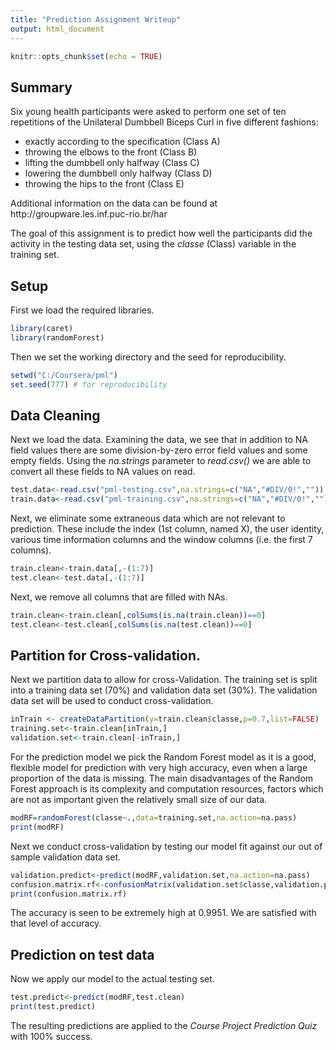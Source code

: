 ```yaml
---
title: "Prediction Assignment Writeup"
output: html_document
---
```


```r
knitr::opts_chunk$set(echo = TRUE)
```

## Summary

Six young health participants were asked to perform one set of ten repetitions of the Unilateral Dumbbell Biceps Curl in five different fashions: 

* exactly according to the specification (Class A) 
* throwing the elbows to the front (Class B)
* lifting the dumbbell only halfway (Class C) 
* lowering the dumbbell only halfway (Class D) 
* throwing the hips to the front (Class E)

Additional information on the data can be found at http://groupware.les.inf.puc-rio.br/har

The goal of this assignment is to predict how well the participants did the activity in the testing data set, using the *classe* (Class) variable in the training set. 

## Setup

First we load the required libraries.

```r
library(caret)
library(randomForest)
```

Then we set the working directory and the seed for reproducibility.

```r
setwd("C:/Coursera/pml")
set.seed(777) # for reproducibility
```

## Data Cleaning

Next we load the data.  Examining the data, we see that in addition to NA field values there are some division-by-zero error field values and some empty fields.  Using the *na.strings* parameter to *read.csv()* we are able to convert all these fields to NA values on read. 

```r
test.data<-read.csv("pml-testing.csv",na.strings=c("NA","#DIV/0!",""))
train.data<-read.csv("pml-training.csv",na.strings=c("NA","#DIV/0!",""))
```

Next, we eliminate some extraneous data which are not relevant to prediction. These include the index (1st column, named X), the user identity, various time information columns and the window columns (i.e. the first 7 columns).


```r
train.clean<-train.data[,-(1:7)]
test.clean<-test.data[,-(1:7)]
```

Next, we remove all columns that are filled with NAs.

```r
train.clean<-train.clean[,colSums(is.na(train.clean))==0]
test.clean<-test.clean[,colSums(is.na(test.clean))==0]
```

## Partition for Cross-validation.

Next we partition data to allow for cross-Validation.  The training set is split into a training data set (70%) and validation data set (30%).  The validation data set will be used to conduct cross-validation.

```r
inTrain <- createDataPartition(y=train.clean$classe,p=0.7,list=FALSE)
training.set<-train.clean[inTrain,]
validation.set<-train.clean[-inTrain,]
```

For the prediction model we pick the Random Forest model as it is a good, flexible model for prediction with very high accuracy, even when a large proportion of the data is missing.  The main disadvantages of the Random Forest approach is its complexity and computation resources, factors which are not as important given the relatively small size of our data.

```r
modRF=randomForest(classe~.,data=training.set,na.action=na.pass)
print(modRF)
```

Next we conduct cross-validation by testing our model fit against our out of sample validation data set.

```r
validation.predict<-predict(modRF,validation.set,na.action=na.pass)
confusion.matrix.rf<-confusionMatrix(validation.set$classe,validation.predict)
print(confusion.matrix.rf)
```

The accuracy is seen to be extremely high at 0.9951.  We are satisfied with that level of accuracy.

## Prediction on test data

Now we apply our model to the actual testing set.

```r
test.predict<-predict(modRF,test.clean)
print(test.predict)
```

The resulting predictions are applied to the *Course Project Prediction Quiz* with 100% success.







